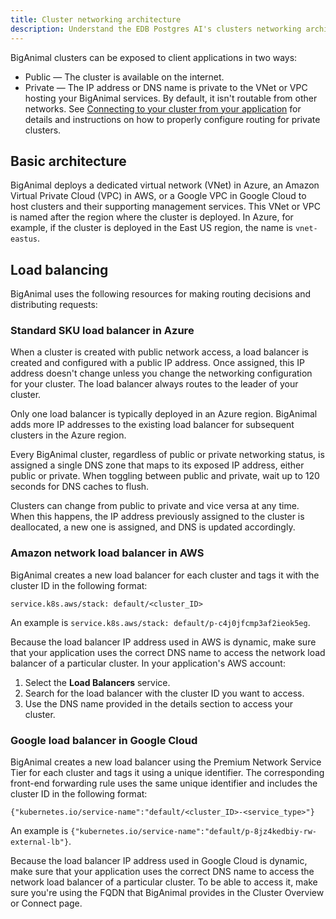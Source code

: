 ```yaml
---
title: Cluster networking architecture
description: Understand the EDB Postgres AI's clusters networking architecture.
---
```

BigAnimal clusters can be exposed to client applications in two ways:

-   Public &mdash; The cluster is available on the internet.
-   Private &mdash; The IP address or DNS name is private to the VNet or VPC hosting your BigAnimal services. By default, it isn't routable from other networks. See [Connecting to your cluster from your application](/biganimal/latest/using_cluster/02_connecting_your_cluster/#from-your-applications) for details and instructions on how to properly configure routing for private clusters.

## Basic architecture

BigAnimal deploys a dedicated virtual network (VNet) in Azure, an Amazon Virtual Private Cloud (VPC) in AWS, or a Google VPC in Google Cloud to host clusters and their supporting management services. This VNet or VPC is named after the region where the cluster is deployed. In Azure, for example, if the cluster is deployed in the East US region, the name is `vnet-eastus`.

## Load balancing

BigAnimal uses the following resources for making routing decisions and distributing requests:

### Standard SKU load balancer in Azure

When a cluster is created with public network access, a load balancer is created and configured with a public IP address. Once assigned, this IP address doesn't change unless you change the networking configuration for your cluster. The load balancer always routes to the leader of your cluster.

Only one load balancer is typically deployed in an Azure region. BigAnimal adds more IP addresses to the existing load balancer for subsequent clusters in the Azure region.

Every BigAnimal cluster, regardless of public or private networking status, is assigned a single DNS zone that maps to its exposed IP address, either public or private. When toggling between public and private, wait up to 120 seconds for DNS caches to flush.

Clusters can change from public to private and vice versa at any time. When this happens, the IP address previously assigned to the cluster is deallocated, a new one is assigned, and DNS is updated accordingly.

### Amazon network load balancer in AWS

BigAnimal creates a new load balancer for each cluster and tags it with the cluster ID in the following format:

```text
service.k8s.aws/stack: default/<cluster_ID>
```

An example is `service.k8s.aws/stack: default/p-c4j0jfcmp3af2ieok5eg`.

Because the load balancer IP address used in AWS is dynamic, make sure that your application uses the correct DNS name to access the network load balancer of a particular cluster. In your application's AWS account:

1.  Select the **Load Balancers** service.
1.  Search for the load balancer with the cluster ID you want to access.
1.  Use the DNS name provided in the details section to access your cluster.

### Google load balancer in Google Cloud

BigAnimal creates a new load balancer using the Premium Network Service Tier for each cluster and tags it using a unique identifier. The corresponding front-end forwarding rule uses the same unique identifier and includes the cluster ID in the following format:

```
{"kubernetes.io/service-name":"default/<cluster_ID>-<service_type>"}
```

An example is `{"kubernetes.io/service-name":"default/p-8jz4kedbiy-rw-external-lb"}`.

Because the load balancer IP address used in Google Cloud is dynamic, make sure that your application uses the correct DNS name to access the network load balancer of a particular cluster. To be able to access it, make sure you're using the FQDN that BigAnimal provides in the Cluster Overview or Connect page.
